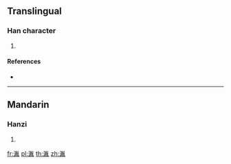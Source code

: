 {{character info/new}}
==Translingual==

===Han character===
{{Han char|rn=85|rad=水|as=09|sn=12|four=32110|canj=ELVU|ids=⿰氵胤}}

# {{defn|Han|sort=水09}}

====References====
* {{Han ref|kx=0637.150|dkj=17845|hdz=31683.070|uh=6E5A|ud=28250|bh=DA57|bd=55895}}

----

==Mandarin==

===Hanzi===
{{cmn-hanzi|pin=[[yìn]] ([[yin4]])|wg=yin<sup>4</sup>}}

# {{defn|lang=cmn|sort=水09}}

[[fr:湚]]
[[pl:湚]]
[[th:湚]]
[[zh:湚]]